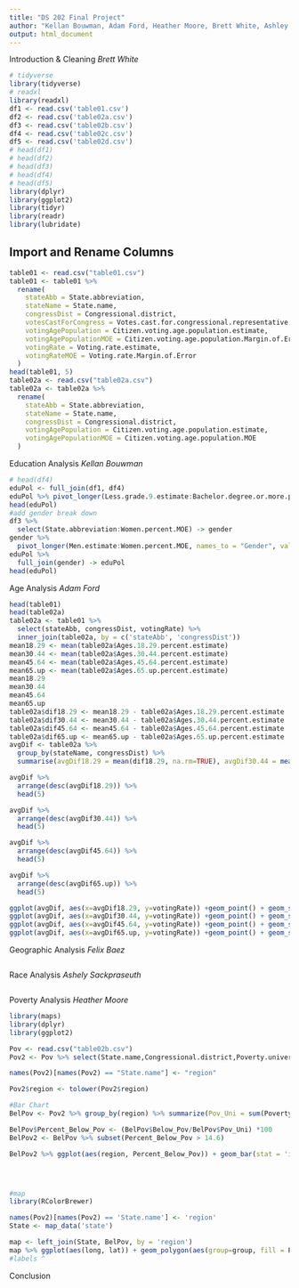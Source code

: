 ```yaml
---
title: "DS 202 Final Project"
author: "Kellan Bouwman, Adam Ford, Heather Moore, Brett White, Ashley Sackpraseuth, Felix Baez"
output: html_document
---
```


Introduction & Cleaning
*Brett White*
    
     
```r
# tidyverse
library(tidyverse)
# readxl
library(readxl)
df1 <- read.csv('table01.csv')
df2 <- read.csv('table02a.csv')
df3 <- read.csv('table02b.csv')
df4 <- read.csv('table02c.csv')
df5 <- read.csv('table02d.csv')
# head(df1)
# head(df2)
# head(df3)
# head(df4)
# head(df5)
library(dplyr)
library(ggplot2)
library(tidyr)
library(readr)
library(lubridate)
```

## Import and Rename Columns
```r
table01 <- read.csv("table01.csv")
table01 <- table01 %>%
  rename(
    stateAbb = State.abbreviation,
    stateName = State.name,
    congressDist = Congressional.district,
    votesCastForCongress = Votes.cast.for.congressional.representative.for.the.November.6..2018.election,
    votingAgePopulation = Citizen.voting.age.population.estimate,
    votingAgePopulationMOE = Citizen.voting.age.population.Margin.of.Error,
    votingRate = Voting.rate.estimate,
    votingRateMOE = Voting.rate.Margin.of.Error
  )
head(table01, 5)
table02a <- read.csv("table02a.csv")
table02a <- table02a %>%
  rename(
    stateAbb = State.abbreviation,
    stateName = State.name,
    congressDist = Congressional.district,
    votingAgePopulation = Citizen.voting.age.population.estimate,
    votingAgePopulationMOE = Citizen.voting.age.population.MOE
  )
```


Education Analysis
*Kellan Bouwman*

```r
# head(df4)
eduPol <- full_join(df1, df4)
eduPol %>% pivot_longer(Less.grade.9.estimate:Bachelor.degree.or.more.percent.MOE, names_to = "Education", values_to = "Amount") -> eduPol
head(eduPol)
#add gender break down
df3 %>% 
  select(State.abbreviation:Women.percent.MOE) -> gender
gender %>%
  pivot_longer(Men.estimate:Women.percent.MOE, names_to = "Gender", values_to = "Percentage") -> gender
eduPol %>%
  full_join(gender) -> eduPol
head(eduPol)
```

Age Analysis
*Adam Ford*

```r
head(table01)
head(table02a)
table02a <- table01 %>%
  select(stateAbb, congressDist, votingRate) %>%
  inner_join(table02a, by = c('stateAbb', 'congressDist'))
mean18.29 <- mean(table02a$Ages.18.29.percent.estimate)
mean30.44 <- mean(table02a$Ages.30.44.percent.estimate)
mean45.64 <- mean(table02a$Ages.45.64.percent.estimate)
mean65.up <- mean(table02a$Ages.65.up.percent.estimate)
mean18.29
mean30.44
mean45.64
mean65.up
table02a$dif18.29 <- mean18.29 - table02a$Ages.18.29.percent.estimate
table02a$dif30.44 <- mean30.44 - table02a$Ages.30.44.percent.estimate
table02a$dif45.64 <- mean45.64 - table02a$Ages.45.64.percent.estimate
table02a$dif65.up <- mean65.up - table02a$Ages.65.up.percent.estimate
avgDif <- table02a %>%
  group_by(stateName, congressDist) %>%
  summarise(avgDif18.29 = mean(dif18.29, na.rm=TRUE), avgDif30.44 = mean(dif30.44, na.rm=TRUE), avgDif45.64 = mean(dif45.64, na.rm=TRUE), avgDif65.up = mean(dif65.up, na.rm=TRUE), votingRate = votingRate )

avgDif %>% 
  arrange(desc(avgDif18.29)) %>%
  head(5)

avgDif %>% 
  arrange(desc(avgDif30.44)) %>%
  head(5)

avgDif %>% 
  arrange(desc(avgDif45.64)) %>%
  head(5)

avgDif %>% 
  arrange(desc(avgDif65.up)) %>%
  head(5)

ggplot(avgDif, aes(x=avgDif18.29, y=votingRate)) +geom_point() + geom_smooth(method='lm')
ggplot(avgDif, aes(x=avgDif30.44, y=votingRate)) +geom_point() + geom_smooth(method='lm')
ggplot(avgDif, aes(x=avgDif45.64, y=votingRate)) +geom_point() + geom_smooth(method='lm')
ggplot(avgDif, aes(x=avgDif65.up, y=votingRate)) +geom_point() + geom_smooth(method='lm')
```

Geographic Analysis
*Felix Baez*

```r

```

Race Analysis
*Ashely Sackpraseuth*

```r

```

Poverty Analysis
*Heather Moore*

```r
library(maps)
library(dplyr)
library(ggplot2)

Pov <- read.csv("table02b.csv")
Pov2 <- Pov %>% select(State.name,Congressional.district,Poverty.universe, Below.poverty.level.estimate, Below.poverty.level.percent.total, Citizen.voting.age.population.estimate)

names(Pov2)[names(Pov2) == "State.name"] <- "region"

Pov2$region <- tolower(Pov2$region)

#Bar Chart 
BelPov <- Pov2 %>% group_by(region) %>% summarize(Pov_Uni = sum(Poverty.universe), Below_Pov = sum(Below.poverty.level.estimate)) 

BelPov$Percent_Below_Pov <- (BelPov$Below_Pov/BelPov$Pov_Uni) *100
BelPov2 <- BelPov %>% subset(Percent_Below_Pov > 14.6)

BelPov2 %>% ggplot(aes(region, Percent_Below_Pov)) + geom_bar(stat = 'identity', fill = 'blue') + labs(x = 'States', y = 'Percentage of People Below Poverty Line', title = 'Percentage of Voters Below the Poverty Line')  




#map
library(RColorBrewer)

names(Pov2)[names(Pov2) == 'State.name'] <- 'region' 
State <- map_data('state')

map <- left_join(State, BelPov, by = 'region')
map %>% ggplot(aes(long, lat)) + geom_polygon(aes(group=group, fill = Percent_Below_Pov)) + scale_fill_distiller(palette = 'Blues')
#labels ^
```

Conclusion






